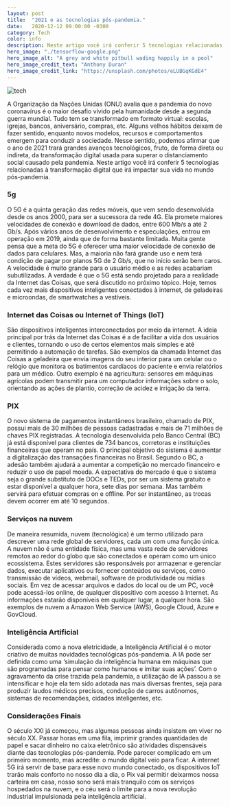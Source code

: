 ```yaml
---
layout: post
title:  "2021 e as tecnologias pós-pandemia."
date:   2020-12-12 09:00:00 -0300
category: Tech
color: info
description: Neste artigo você irá conferir 5 tecnologias relacionadas à transformação digital que irá impactar sua vida no mundo pós-pandemia.
hero_image: "./tensorflow-google.png"
hero_image_alt: "A grey and white pitbull wading happily in a pool"
hero_image_credit_text: "Anthony Duran"
hero_image_credit_link: "https://unsplash.com/photos/eLUBGqKGdE4"
---
```


![tech](./tech21.jpg)

A Organização da Nações Unidas (ONU) avalia que a pandemia do novo coronavírus é o maior desafio vivido pela humanidade desde a segunda guerra mundial. Tudo tem se transformado em formato virtual: escolas, igrejas, bancos, aniversário, compras, etc. Alguns velhos hábitos deixam de fazer sentido, enquanto novos modelos, recursos e comportamentos emergem para conduzir a sociedade. Nesse sentido, podemos afirmar que o ano de 2021 trará grandes avanços tecnológicos, fruto, de forma direta ou indireta, da transformação digital usada para superar o distanciamento social causado pela pandemia. Neste artigo você irá conferir 5 tecnologias relacionadas à transformação digital que irá impactar sua vida no mundo pós-pandemia.

### 5g
O 5G é a quinta geração das redes móveis, que vem sendo desenvolvida desde os anos 2000, para ser a sucessora da rede 4G. Ela promete maiores velocidades de conexão e download de dados, entre 600 Mb/s a até 2 Gb/s. Após vários anos de desenvolvimento e especulações, entrou em operação em 2019, ainda que de forma bastante limitada.
Muita gente pensa que a meta do 5G é oferecer uma maior velocidade de conexão de dados para celulares. Mas, a maioria não fará grande uso e nem terá condição de pagar por planos 5G de 2 Gb/s, que no início serão bem caros. A velocidade é muito grande para o usuário médio e as redes acabariam subutilizadas. A verdade é que o 5G está sendo projetado para a realidade da Internet das Coisas, que será discutido no próximo tópico. Hoje, temos cada vez mais dispositivos inteligentes conectados à internet, de geladeiras e microondas, de smartwatches a vestíveis. 

### Internet das Coisas ou Internet of Things (IoT)
São dispositivos inteligentes interconectados por meio da internet. A ideia principal por trás da Internet das Coisas é a de facilitar a vida dos usuários e clientes, tornando o uso de certos elementos mais simples e até permitindo a automação de tarefas. São exemplos da chamada Internet das Coisas a geladeira que envia imagens do seu interior para um celular ou o relógio que monitora os batimentos cardíacos do paciente e envia relatórios para um médico. Outro exemplo é na agricultura: sensores em máquinas agrícolas podem transmitir para um computador informações sobre o solo, orientando as ações de plantio, correção de acidez e irrigação da terra.

### PIX
O novo sistema de pagamentos instantâneos brasileiro, chamado de PIX, possui mais de 30 milhões de pessoas cadastradas e mais de 71 milhões de chaves PIX registradas. A tecnologia desenvolvida pelo Banco Central (BC) já está disponível para clientes de 734 bancos, corretoras e instituições financeiras que operam no país.
O principal objetivo do sistema é aumentar a digitalização das transações financeiras no Brasil. Segundo o BC, a adesão também ajudará a aumentar a competição no mercado financeiro e reduzir o uso de papel moeda. A expectativa do mercado é que o sistema seja o grande substituto de DOCs e TEDs, por ser um sistema gratuito e estar disponível a qualquer hora, sete dias por semana. Mas também servirá para efetuar compras on e offline. Por ser instantâneo, as trocas devem ocorrer em até 10 segundos.  

### Serviços na nuvem
De maneira resumida, nuvem (tecnológica) é um termo utilizado para descrever uma rede global de servidores, cada um com uma função única. A nuvem não é uma entidade física, mas uma vasta rede de servidores remotos ao redor do globo que são conectados e operam como um único ecossistema. Estes servidores são responsáveis por armazenar e gerenciar dados, executar aplicativos ou fornecer conteúdos ou serviços, como transmissão de vídeos, webmail, software de produtividade ou mídias sociais. Em vez de acessar arquivos e dados do local ou de um PC, você pode acessá-los online, de qualquer dispositivo com acesso à Internet. As informações estarão disponíveis em qualquer lugar, a qualquer hora. São exemplos de nuvem a Amazon Web Service (AWS), Google Cloud, Azure e GovCloud.

### Inteligência Artificial
Considerada como a nova eletricidade, a Inteligência Artificial é o motor criativo de muitas novidades tecnológicas pós-pandemia. A IA pode ser definida como uma ‘simulação da inteligência humana em máquinas que são programadas para pensar como humanos e imitar suas ações’. Com o agravamento da crise trazida pela pandemia, a utilização de IA passou a se intensificar e hoje ela tem sido adotada nas mais diversas frentes, seja para produzir laudos médicos precisos, condução de carros autônomos, sistemas de recomendações, cidades inteligentes, etc.

### Considerações Finais
O século XXI já começou, mas algumas pessoas ainda insistem em viver no século XX. Passar horas em uma fila, imprimir grandes quantidades de papel e sacar dinheiro no caixa eletrônico são atividades dispensáveis diante das tecnologias pós-pandemia. Pode parecer complicado em um primeiro momento, mas acredite: o mundo digital veio para ficar. A internet 5G irá servir de base para esse novo mundo conectado, os dispositivos IoT trarão mais conforto no nosso dia a dia, o Pix vai permitir deixarmos nossa carteira em casa, nosso sono será mais tranquilo com os serviços hospedados na nuvem, e o céu será o limite para a nova revolução industrial impulsionada pela inteligência artificial.



